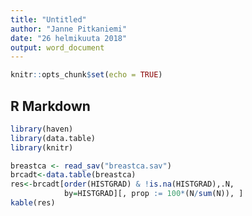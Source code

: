 ```yaml
---
title: "Untitled"
author: "Janne Pitkaniemi"
date: "26 helmikuuta 2018"
output: word_document
---
```


```r
knitr::opts_chunk$set(echo = TRUE)
```

## R Markdown

```r
library(haven)
library(data.table)
library(knitr)

breastca <- read_sav("breastca.sav")
brcadt<-data.table(breastca)
res<-brcadt[order(HISTGRAD) & !is.na(HISTGRAD),.N,
            by=HISTGRAD][, prop := 100*(N/sum(N)), ]
kable(res)

```
